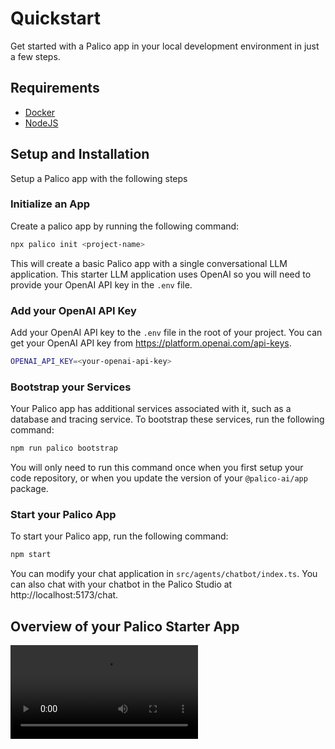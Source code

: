 # Quickstart

Get started with a Palico app in your local development environment in just a few steps.

## Requirements

- [Docker](https://hub.docker.com/)
- [NodeJS](https://nodejs.org/en)

## Setup and Installation
Setup a Palico app with the following steps

### Initialize an App

Create a palico app by running the following command:

```bash
npx palico init <project-name>
```

This will create a basic Palico app with a single conversational LLM application.
This starter LLM application uses OpenAI so you will need to provide your OpenAI API key in the `.env` file.

### Add your OpenAI API Key

Add your OpenAI API key to the `.env` file in the root of your project. You can get your OpenAI API key from https://platform.openai.com/api-keys.

```bash
OPENAI_API_KEY=<your-openai-api-key>
```

### Bootstrap your Services

Your Palico app has additional services associated with it, such as a database and tracing service. To bootstrap these services, run the following command:

```bash
npm run palico bootstrap
```

You will only need to run this command once when you first setup your code repository, or when you update the version of your `@palico-ai/app` package.

### Start your Palico App

To start your Palico app, run the following command:

```bash
npm start
```

You can modify your chat application in `src/agents/chatbot/index.ts`. You can also chat with your chatbot in the Palico Studio at http://localhost:5173/chat.

## Overview of your Palico Starter App

<div>
<video 
  src="https://utfs.io/f/jgQxPCq19TmnOU96LkIyZgJYG3PDQ6n2FucrIelRkNiHvLCx"
  controls
  style={{
    width: '100%',
    height: 'auto',
  }}
/>
</div>
